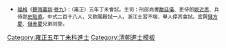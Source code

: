 {{Navbox
|name = 雍正五年丁未科殿試金榜
|title = 雍正五年（[[1727年]]）丁未科殿試金榜
|titlestyle = background-color:#FFD700;
|image =
|style = width:100%;text-align:center; 
|groupstyle = text-align:center; background-color:#FFD700;
|liststyle = text-align:center;
|state = {{{state<includeonly>|collapsed</includeonly>}}}
|group1 = 第一甲<br>賜進士及第<br>共3名
|list1 = '''[[彭啟豐]]''' - '''[[鄧啟元]]''' - '''[[馬宏琦]]'''

|group2 = 第二甲<br>賜進士出身<br>共50名
|list2 = [[鄒一桂]] - [[莊柱|莊　柱]] - [[于辰|-{于}-　辰]] - [[葉承|葉　承]] - [[金相|金　相]] - [[原衷戴]] - [[郝誠炳]] - [[王丕烈]] - [[劉復 (雍正進士)|劉　復]] - [[葉滋|葉　滋]]<br>[[嚴宗喆]] - [[王祖庚]] - [[余棟|余　棟]] - [[莫陶|莫　陶]] - [[王廷鴻]] - [[劉世衢]] - [[楊嗣璟]] - [[黃斐然]] - [[高其閎]] - [[王雲銘]]<br>[[奚源|奚　源]] - [[何其惠]] - [[鄒士隨]] - [[錢本誠]] - [[李泰來]] - [[周人驥]] - [[孟啟謨]] - [[王興吾]] - [[江臯|江　臯]] - [[高顯貴]]<br>[[陳汝亨]] - [[江楫|江　楫]] - [[陳舜裔 (雍正進士)|陳舜裔]] - [[劉芳藹]] - [[包祚永]] - [[潘安禮]] - [[許蓮峯]] - [[單鈺|單　鈺]] - [[梁聯德]] - [[黃琰|黃　琰]]<br>[[林璁|林　璁]] - [[丁斌|丁　斌]] - [[常德 (雍正進士)|常　德]] - [[史鏘|史　鏘]] - [[張釗|張　釗]] - [[繆燦|繆　燦]] - [[侯棣|侯　棣]] - [[賀方泰]] - [[張灝 (雍正進士)|張　灝]] - [[員懷英]]

|group3 = 第三甲<br>賜同進士出身<br>共173名
|list3 = [[王康 (雍正進士)|王　康]] - [[李掄元]] - [[李實蕡]] - [[王承堯]] - [[蔣之蘭]] - [[繆煥|繆　煥]] - [[李鍾俾]] - [[裘樹榮]] - [[孫于𥂦|孫-{于}-{{僻字|𥂦|上敦下皿}}]] - [[張鵬翀]]<br>[[徐安民]] - [[王育榞]] - [[羅大本]] - [[楊錫紱]] - [[李學裕]] - [[高乃聽]] - [[鄒麗中]] - [[曹夢龍]] - [[張受長]] - [[章繼緒]]<br>[[劉東寧]] - [[汪波|汪　波]] - [[伍澤榮]] - [[葉銘|葉　銘]] - [[盧銓|盧　銓]] - [[石襲曾]] - [[秦甸|秦　甸]] - [[黃之玖]] - [[李直 (雍正進士)|李　直]] - [[李匡然]]<br>[[夏冕|夏　冕]] - [[朱續志]] - [[周祖榮]] - [[劉青芝]] - [[王壽長]] - [[張延福]] - [[宋雲會]] - [[詹良弼]] - [[許慎 (雍正進士)|許　慎]] - [[蘇石麟]]<br>[[陳師儉]] -[[上官有儀]]- [[黃軒臣]] - [[李維榛]] - [[許岳|許　岳]] - [[方嵩德]] - [[安克寬]] - [[趙淳 (雍正進士)|趙　淳]] - [[李玉琅]] - [[劉元錫]]<br>[[汪執桓]] - [[李教文]] - [[趙桐友]] - [[許琰|許　琰]] - [[曹鑾|曹　鑾]] - [[朱宏亮]] - [[鄭重 (雍正進士)|鄭　重]] - [[林其淵]] - [[瓦爾達 (雍正進士)|瓦爾達]] - [[楊正傳]]<br>[[富魁|富　魁]] - [[唐冠賢]] - [[鄭遠|鄭　遠]] - [[李幹齡]] - [[世臣|世　臣]] - [[詹廣譽|吳廣譽]] - [[謝廷琪]] - [[張名時]] - [[武一韓]] - [[郭石渠]]<br>[[徐時作]] - [[韓銓|韓　銓]] - [[繆集|繆　集]] - [[李高松]] - [[呂益昌]] - [[湯大坊]] - [[金夢熊]] - [[單德謨]] - [[嚴蔚|嚴　蔚]] - [[趙奇芳|陳奇芳]]<br>[[王材 (雍正進士)|王　材]] - [[楊遵時]] - [[蘇一圻]] - [[姚思恭]] - [[陳王庭]] - [[王系|王　系]] - [[王宇樂]] - [[李運昇]] - [[許平|許　平]] - [[楊高翔]]<br>[[羊鰲|羊　鰲]] - [[張煥登]] - [[毛邑|毛　邑]] - [[羅銓|羅　銓]] - [[陳其嵩]] - [[王發祥 (雍正進士)|王發祥]] - [[褚俟藻]] - [[林朝|林　朝]] - [[侯執信]] - [[趙旭昇]]<br>[[張乾元]] - [[高淑曾]] - [[李㥳|李　㥳]] - [[張宗載]] - [[吳鍾粵]] - [[宋文錦]] - [[陳人龍]] - [[鄭士玉]] - [[譚會海]] - [[張乃史]]<br>[[奈曼 (雍正進士)|奈　曼]] - [[星德 (雍正進士)|星　德]] - [[宋鋿|宋　鋿]] - [[張仲熊]] - [[王者棟]] - [[侯賜履]] - [[張廷簡]] - [[段穎聰]] - [[鄭澐|鄭　澐]] - [[周祚縉]]<br>[[于大鯤|-{于}-大鯤]] - [[楊方江]] - [[馬士龍]] - [[李傑選]] - [[杜元麟]] - [[鍾夢麟]] - [[隋人鵬]] - [[劉晉元]] - [[張爾德]] - [[周命育]]<br>[[張坦|張　坦]] - [[劉騰蛟]] - [[常保住]] - [[張婁度]] - [[鄒克昌]] - [[羅彌高]] - [[陳先聲]] - [[吳巴泰]] - [[薛毅|薛　毅]] - [[宮伯元]]<br>[[趙浚 (雍正進士)|趙　浚]] - [[楊薰|楊　薰]] - [[畢曰湜]] - [[陳瑺|陳　瑺]] - [[劉藎|劉　藎]] - [[蔡珏|蔡　珏]] - [[李曙|李　曙]] - [[陳蓉纕]] - [[呂熾|呂　熾]] - [[賈健|賈　健]]<br>[[王植 (雍正進士)|王　植]] - [[張珂 (清朝)|張　珂]] - [[趙升雋]] - [[馬榮朝]] - [[班聯|班　聯]] - [[鄒采章]] - [[左繼儒]] - [[屈寬|屈　寬]] - [[合揆|合　揆]] - [[康五瓚]]<br>[[金作賓]] - [[趙純仁]] - [[鍾晼|鍾　晼]] - [[李作室]] - [[張漺|張　漺]] - [[李果成]] - [[祝元仁]] - [[邢倬|邢　倬]] - [[張文齡]] - [[楊長松]]<br>[[雷鳴陽]] - [[邊榳|邊　榳]] - [[張翮 (雍正進士)|張　翮]]<span style="color: #FFFFFF;"> - －－－ - －－－ - －－－ - －－－ - －－－ - －－－ - －－－</span>
|belowstyle = text-align: center; background-color:#FFD700;
|below='''前一科：[[Template:雍正二年甲辰科殿試金榜|雍正二年甲辰科]]　'''·'''　後一科：[[Template:雍正八年庚戌科殿試金榜|雍正八年庚戌科]]'''<br>'''同科進士：[[Template:雍正五年丁未科武殿試金榜|雍正五年丁未武科]]'''
}}
[[Category:雍正五年丁未科進士]]
<noinclude>
[[Category:雍正五年丁未科進士| ]]
[[Category:清朝進士模板]]
*<small>[[福格]]《[[聽雨叢談]]·[[s:聽雨叢談/卷09|卷九]]》：（雍正）五年丁未會試。主司：刑部尚書[[勵廷儀]]、吏侍郎[[姚近思]]、兵侍郎[[史貽直]]。中式二百十八人，又欽賜殿試一人。浙江士習不端，舉人停其會試。宜興[[儲方慶]]、[[儲善慶]]兄弟同登。</small></noinclude>